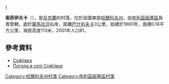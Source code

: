{{{coord|48|41|43|N|36|41|55|E|scale:100000_region:UA|display=title}}

'''索菲伊夫卡'''（{{lang-uk|Софіївка}}），是[[烏克蘭|烏克蘭]]的村落，位於該國東部[[哈爾科夫州|哈爾科夫州]]，由[[布利茲紐基區|布利茲紐基區]]負責管轄，處於[[薩馬拉河_(第聶伯河支流)|薩馬拉河]]右岸，距離[[巴什利夫卡|巴什利夫卡]]3公里，始建於1880年，面積0.18平方公里，海拔高度113米，2001年人口81。

==參考資料==
*[http://gska2.rada.gov.ua/pls/z7502/A005?rdat1=09.01.2009&rf7571=32248 Софіївка]{{dead link|date=2018年4月 |bot=InternetArchiveBot |fix-attempted=yes }}
* [http://weather.in.ua/ua/har'kovskaja/24657 Погода в селі Софіївка] {{Wayback|url=http://weather.in.ua/ua/har%27kovskaja/24657 |date=20160323034617 }}

{{DEFAULTSORT:Софіївка}}
[[Category:哈爾科夫州村落|Category:哈爾科夫州村落]]
[[Category:布利茲紐基區村落|Category:布利茲紐基區村落]]


{{Kharkiv-geo-stub}}